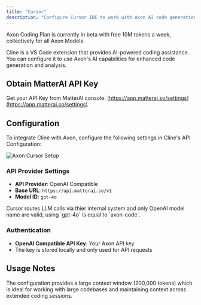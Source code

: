 ```yaml
---
title: "Cursor"
description: "Configure Cursor IDE to work with Axon AI code generation"
---
```


<Tip>
Axon Coding Plan is currently in beta with free 10M tokens a week, collectively for all Axon Models
</Tip>

Cline is a VS Code extension that provides AI-powered coding assistance. You can configure it to use Axon's AI capabilities for enhanced code generation and analysis.

## Obtain MatterAI API Key
Get your API Key from MatterAI console: [https://app.matterai.so/settings](https://app.matterai.so/settings)

## Configuration

To integrate Cline with Axon, configure the following settings in Cline's API Configuration:

<Frame>
<img
  className="block"
  src="/images/axon/axon-cursor-setup.png"
  alt="Axon Cursor Setup"
/>
</Frame>

### API Provider Settings
- **API Provider**: OpenAI Compatible
- **Base URL**: `https://api.matterai.so/v1`
- **Model ID**: `gpt-4o`

<Note>
Cursor routes LLM calls via thier internal system and only OpenAI model name are valid, using `gpt-4o` is equal to `axon-code`.
</Note>

### Authentication
- **OpenAI Compatible API Key**: Your Axon API key
- The key is stored locally and only used for API requests

## Usage Notes

The configuration provides a large context window (200,000 tokens) which is ideal for working with large codebases and maintaining context across extended coding sessions.